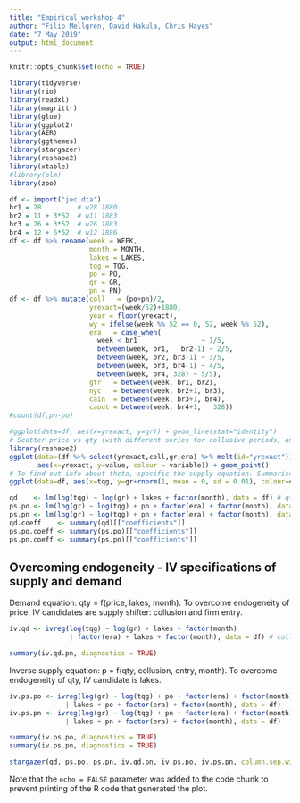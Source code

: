 ```yaml
---
title: "Empirical workshop 4"
author: "Filip Mellgren, David Hakula, Chris Hayes"
date: "7 May 2019"
output: html_document
---
```


```r
knitr::opts_chunk$set(echo = TRUE)
```
```r
library(tidyverse)
library(rio)
library(readxl)
library(magrittr)
library(glue)
library(ggplot2)
library(AER)
library(ggthemes)
library(stargazer)
library(reshape2)
library(xtable)
#library(plm)
library(zoo)

```

```r
df <- import("jec.dta")
br1 = 28         # w28 1880
br2 = 11 + 3*52  # w11 1883
br3 = 26 + 3*52  # w26 1883
br4 = 12 + 6*52  # w12 1886
df <- df %>% rename(week = WEEK,
                    month = MONTH,
                    lakes = LAKES,
                    tqg = TQG,
                    po = PO,
                    gr = GR,
                    pn = PN)
df <- df %>% mutate(coll   = (po+pn)/2,
                    yrexact=(week/52)+1880,
                    year = floor(yrexact),
                    wy = ifelse(week %% 52 == 0, 52, week %% 52),
                    era   = case_when(
                      week < br1                ~ 1/5,
                      between(week, br1,   br2-1) ~ 2/5,
                      between(week, br2, br3-1) ~ 3/5,
                      between(week, br3, br4-1) ~ 4/5,
                      between(week, br4, 328) ~ 5/5),
                    gtr   = between(week, br1, br2),
                    nyc   = between(week, br2+1, br3),
                    cain  = between(week, br3+1, br4),
                    caout = between(week, br4+1,   328))
#count(df,pn-po)
```

```r
#ggplot(data=df, aes(x=yrexact, y=gr)) + geom_line(stat="identity")
# Scatter price vs qty (with different series for collusive periods, and perhaps different episodes (partial out lakes?))
library(reshape2)
ggplot(data=(df %>% select(yrexact,coll,gr,era) %>% melt(id="yrexact")), 
       aes(x=yrexact, y=value, colour = variable)) + geom_point()
# To find out info about theta, specific the supply equation. Summarise MC by weights of market share, 
ggplot(data=df, aes(x=tqg, y=gr+rnorm(1, mean = 0, sd = 0.01), colour=coll)) + geom_point() 
```

```r
qd    <- lm(log(tqg) ~ log(gr) + lakes + factor(month), data = df) # qty = f(price, lakes)
ps.po <- lm(log(gr) ~ log(tqg) + po + factor(era) + factor(month), data = df) # price = f(qty, lakes, era)
ps.pn <- lm(log(gr) ~ log(tqg) + pn + factor(era) + factor(month), data = df) # price = f(qty, lakes, era)
qd.coeff    <- summary(qd)[["coefficients"]]
ps.po.coeff <- summary(ps.po)[["coefficients"]]
ps.pn.coeff <- summary(ps.pn)[["coefficients"]]


```


## Overcoming endogeneity - IV specifications of supply and demand
Demand equation: qty = f(price, lakes, month). To overcome endogeneity of price, IV candidates are supply shifter: collusion and firm entry. 
```r
iv.qd <- ivreg(log(tqg) ~ log(gr) + lakes + factor(month)
               | factor(era) + lakes + factor(month), data = df) # collusion and entry IV for price

summary(iv.qd.pn, diagnostics = TRUE)
```

Inverse supply equation: p = f(qty, collusion, entry, month). To overcome endogeneity of qty, IV candidate is lakes. 
```r
iv.ps.po <- ivreg(log(gr) ~ log(tqg) + po + factor(era) + factor(month) 
              | lakes + po + factor(era) + factor(month), data = df)
iv.ps.pn <- ivreg(log(gr) ~ log(tqg) + pn + factor(era) + factor(month) 
              | lakes + pn + factor(era) + factor(month), data = df)

summary(iv.ps.po, diagnostics = TRUE)
summary(iv.ps.pn, diagnostics = TRUE)

stargazer(qd, ps.po, ps.pn, iv.qd.pn, iv.ps.po, iv.ps.pn, column.sep.width = "2pt", font.size = "footnotesize", type = "text")

```



Note that the `echo = FALSE` parameter was added to the code chunk to prevent printing of the R code that generated the plot.

